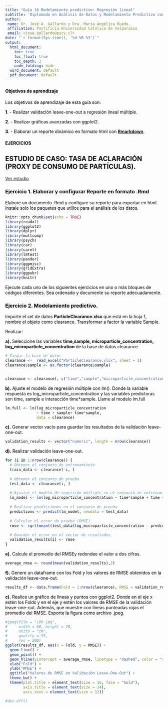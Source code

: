 ```yaml
---
title: "Guía 16 Modelamiento predictivo: Regresión lineal"
subtitle: 'Diplomado en Análisis de Datos y Modelamiento Predictivo con Aprendizaje Automático para la Acuicultura.'
author:
 name: Dr. José A. Gallardo y Dra. María Angélica Rueda.
 affiliation: Pontificia Universidad Católica de Valparaíso
 email: <jose.gallardo@pucv.cl>
date: "`r format(Sys.time(), '%d %B %Y')`"
output:
  html_document:
    toc: true
    toc_float: true
    toc_depth: 3
    code_folding: hide
  word_document: default
  pdf_document: default
---
```


<style>
#TOC {
  color: black;
  font-familiy: Calibri;
  font-size: 14px;
  border-color: #708090; 
}
body {
   color: black;
   font-familiy: Calibri;
}

pre {
  color: black;
  background-color: #F8F8FF;
}
# header {
  color: #800000;
  font-familiy: Calibri;
  background-color: #F5F5F5;
  opacity: 0.8;
  font-size: 16px;
}
</style>

#### **Objetivos de aprendizaje**

Los objetivos de aprendizaje de esta guía son:

**1**. - Realizar validación leave-one-out a regresión lineal múltiple.

**2**. - Realizar gráficas avanzadas con ggplot2. 

**3**. - Elaborar un reporte dinámico en formato html con **[Rmarkdown](https://rmarkdown.rstudio.com/)**.

#### EJERCICIOS

## ESTUDIO DE CASO: TASA DE ACLARACIÓN (PROXY DE CONSUMO DE PARTÍCULAS).
[Ver estudio](https://drive.google.com/drive/u/2/folders/1QsVWwO44AT-Wl2nJ5jLV_lDSaB7W4J7d) 

### **Ejercicio 1.** Elaborar y configurar Reporte en formato .Rmd

Elabore un documento .Rmd y configure su reporte para exportar en html. Instale solo los paquetes que utilice para el análisis de los datos.

```r
knitr::opts_chunk$set(echo = TRUE)
library(readxl)
library(ggplot2)
library(dplyr)
library(multcomp)
library(psych)
library(car)
library(caret)
library(lmtest)
library(pander)
library(ggpmisc)
library(gridExtra)
library(ggpubr)
library(knitr)

```

Ejecute cada uno de los siguientes ejercicios en uno o más bloques de códigos diferentes. Sea ordenado y documente su reporte adecuadamente.

### **Ejercicio 2.** Modelamiento predictivo.

Importe el set de datos **ParticleClearance.xlsx** que está en la hoja 1, nombre el objeto como clearance. Transformar a factor la variable Sample. 

Realizar: 

**a).** Seleccione las variables **time,sample, microparticle_concentration, log_microparticle_concentration** de la base de datos clearance.

```r

# Cargar la base de datos
clearance <-  read_excel("ParticleClearance.xlsx", sheet = 1)
clearance$sample <- as.factor(clearance$sample)


clearance <- clearance[, c("time","sample","microparticle_concentration","log_microparticle_concentration")]
```

**b).** Ajuste el modelo de regresión múltiple con lm(). Donde la variable respuesta es log_microparticle_concentration y las variables predictoras son time, sample e interacción time*sample. Llame al modelo lm.full

```r

lm.full <- lm(log_microparticle_concentration 
              ~ time + sample+ time*sample, 
              data = clearance)
```

**c).** Generar vector vacío para guardar los resultados de la validación leave-one-out.

```r
validation_results <- vector("numeric", length = nrow(clearance))
```

**d).** Realizar validación leave-one-out.

```r
for (i in 1:nrow(clearance)) {
  # Obtener el conjunto de entrenamiento
  train_data <- clearance[-i, ]
  
  # Obtener el conjunto de prueba
  test_data <- clearance[i, ]
  
  # Ajustar el modelo de regresión múltiple en el conjunto de entrenamiento
  lm_model <- lm(log_microparticle_concentration ~ time*sample + time + sample, data = train_data)
  
  # Realizar predicciones en el conjunto de prueba
  predictions <- predict(lm_model, newdata = test_data)
  
  # Calcular el error de prueba (RMSE)
  rmse <- sqrt(mean((test_data$log_microparticle_concentration - predictions)^2))
  
  # Guardar el error en el vector de resultados
  validation_results[i] <- rmse
}

```


**e).** Calcule el promedio del RMSEy redondee el valor a dos cifras.

```r

average_rmse <- round(mean(validation_results),2)

```

**f).** Genere un dataframe con los Fold y los valores de RMSE obtenidos en la validación leave-one-out. 

```r
results_df <- data.frame(Fold = 1:nrow(clearance), RMSE = validation_results)
```

**c).** Realice un gráfico de líneas y puntos con ggplot2. Donde en el eje x estén los Folds y en el eje y estén los valores de RMSE de la validación leave-one-out. Además, que muestre con líneas punteadas rojas el promedio del RMSE. Exporte la figura como archivo .jpeg.

```r
#jpeg(file = "LOO.jpg", 
#     width = 60, height = 20,  
#     units = "cm",             
#     quality = 95,            
#     res = 300)
ggplot(results_df, aes(x = Fold, y = RMSE)) +
  geom_line() +
  geom_point() +
  geom_hline(yintercept = average_rmse, linetype = "dashed", color = "red") +
  xlab("Fold") +
  ylab("RMSE") +
  ggtitle("Valores de RMSE en Validación Leave-One-Out") +
  theme_bw() +
  theme(plot.title = element_text(size = 16, face = "bold"),
        axis.title = element_text(size = 14),
        axis.text = element_text(size = 12))

#dev.off()
```

